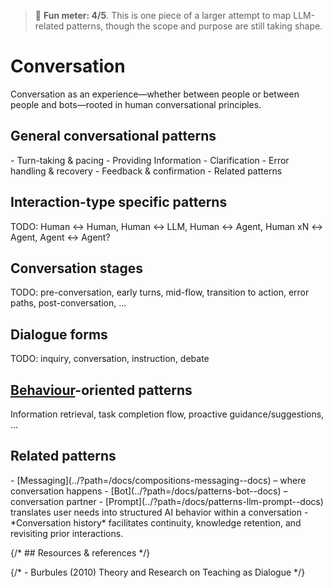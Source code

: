 
<Meta title="Patterns/Conversation*" />

> 🙂 **Fun meter: 4/5**. This is one piece of a larger attempt to map LLM-related patterns, though the scope and purpose are still taking shape.

# Conversation

Conversation as an experience—whether between people or between people and bots—rooted in human conversational principles.

## General conversational patterns

<div>
- Turn-taking & pacing
- Providing Information
- Clarification
- Error handling & recovery
- Feedback & confirmation
- Related patterns
</div>

## Interaction-type specific patterns

TODO: Human ↔︎ Human, Human ↔︎ LLM, Human ↔︎ Agent, Human xN ↔︎ Agent, Agent ↔︎ Agent?

## Conversation stages

TODO: pre-conversation, early turns, mid-flow, transition to action, error paths, post-conversation, ...

## Dialogue forms

TODO: inquiry, conversation, instruction, debate

## [Behaviour](../?path=/docs/foundations-behavior--docs)-oriented patterns

Information retrieval, task completion flow, proactive guidance/suggestions, ...

## Related patterns

<div>
- [Messaging](../?path=/docs/compositions-messaging--docs) – where conversation happens
- [Bot](../?path=/docs/patterns-bot--docs) – conversation partner
- [Prompt](../?path=/docs/patterns-llm-prompt--docs) translates user needs into structured AI behavior within a conversation
- *Conversation history* facilitates continuity, knowledge retention, and revisiting prior interactions.
</div>

{/* ## Resources & references */}

{/* - Burbules (2010) Theory and Research on Teaching as Dialogue */}
